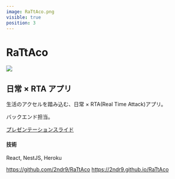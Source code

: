 ```yaml
---
image: RaTtAco.png
visible: true
position: 3
---
```


# RaTtAco

<img src="./RaTtAco.png"></img>

## 日常 × RTA アプリ

生活のアクセルを踏み込む、日常 × RTA(Real Time Attack)アプリ。

バックエンド担当。


<a href={RaTtACo_pdf} target="_blank" rel="noopener noreferrer">
  プレゼンテーションスライド
</a>

#### 技術

React, NestJS, Heroku

https://github.com/2ndr9/RaTtAco
https://2ndr9.github.io/RaTtAco
